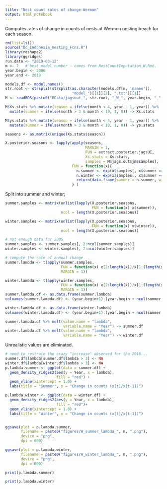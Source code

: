 ```yaml
---
title: "Nest count rates of change-Wermon"
output: html_notebook
---
```


Computes rates of change in counts of nests at Wermon nesting beach for each season.

```r
rm(list=ls())
source("Dc_Indonesia_nesting_Fcns.R")
library(reshape2)
library(ggridges)
run.date <- "2019-03-12"
m <- 7   # best model number - comes from NestCountImputation_W.Rmd.
year.begin <- 2006
year.end <- 2019

models.df <- model.names()
str.root <- strsplit(strsplit(as.character(models.df[m, 'names']), 
                              "model_")[[1]][2], ".txt")[[1]]
M <- readRDS(paste0("RData/jagsout_", str.root, "_W_", year.begin, "_", year.end, ".rds"))

M$Xs.stats %>% mutate(season = ifelse(month < 4, year - 1, year)) %>% 
  mutate(summer = ifelse(month > 3 & month < 10, 1, 0)) -> Xs.stats

M$ys.stats %>% mutate(season = ifelse(month < 4, year - 1, year)) %>% 
  mutate(summer = ifelse(month > 3 & month < 10, 1, 0)) -> ys.stats

seasons <- as.matrix(unique(Xs.stats$season))

X.posterior.seasons <- lapply(apply(seasons, 
                                    MARGIN = 1,
                                    FUN = extract.posterior.jagsUI, 
                                    Xs.stats = Xs.stats, 
                                    samples = M$jags.out$jm$samples),
                              FUN = function(x){
                                n.summer <- exp(x$samples[, x$summer == 1]) %>% rowSums() 
                                n.winter <- exp(x$samples[, x$summer == 0]) %>% rowSums() 
                                return(data.frame(summer = n.summer, winter = n.winter))
                              } )

```

Split into summer and winter;

```r
summer.samples <- matrix(unlist(lapply(X.posterior.seasons,
                                       FUN = function(x) x$summer)),
                         ncol = length(X.posterior.seasons))

winter.samples <- matrix(unlist(lapply(X.posterior.seasons,
                                       FUN = function(x) x$winter)),
                         ncol = length(X.posterior.seasons))

# not enough data for 2005
summer.samples <- summer.samples[, 2:ncol(summer.samples)]
winter.samples <- winter.samples[, 2:ncol(winter.samples)]

# compute the rate of annual change
summer.lambda <- t(apply(summer.samples,
                         FUN = function(x) x[2:length(x)]/x[1:(length(x) - 1)],
                         MARGIN = 1))

winter.lambda <- t(apply(winter.samples,
                         FUN = function(x) x[2:length(x)]/x[1:(length(x) - 1)],
                         MARGIN = 1))
summer.lambda.df <- as.data.frame(summer.lambda) 
colnames(summer.lambda.df) <- (year.begin+1):(year.begin + ncol(summer.lambda.df))

winter.lambda.df <- as.data.frame(winter.lambda)
colnames(winter.lambda.df) <- (year.begin+1):(year.begin + ncol(summer.lambda.df))

summer.lambda.df %>% melt(value.name = "lambda", 
                          variable.name = "Year") -> summer.df
winter.lambda.df %>% melt(value.name = "lambda", 
                          variable.name = "Year") -> winter.df

```

Unrealistic values are eliminated.

```r
# need to restrain the crazy "increase" observed for the 2016...
summer.df$lambda[summer.df$lambda > 3] <- NA
winter.df$lambda[winter.df$lambda > 3] <- NA
p.lambda.summer <- ggplot(data = summer.df) + 
  geom_density_ridges2(aes(y = Year, x = lambda),
                       fill = "red") + 
  geom_vline(xintercept = 1.0) +  
  labs(title = "Summer", x = "Change in counts (x[t]/x[t-1])")

p.lambda.winter <- ggplot(data = winter.df) + 
  geom_density_ridges2(aes(y = Year, x = lambda),
                       fill = "red")+ 
  geom_vline(xintercept = 1.0) +  
  labs(title = "Winter", x = "Change in counts (x[t]/x[t-1])")


ggsave(plot = p.lambda.summer,
       filename = paste0("figures/W_summer_lambda_", m, ".png"),
       device = "png",
       dpi = 600)

ggsave(plot = p.lambda.winter,
       filename = paste0("figures/W_winter_lambda_", m, ".png"),
       device = "png",
       dpi = 600)

```


```r
print(p.lambda.summer)
```

```r
print(p.lambda.winter)
```

